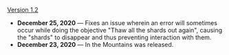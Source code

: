 {{Change History/Header}}
[[Version 1.2]]
*'''December 25, 2020''' &mdash; Fixes an issue wherein an error will sometimes occur while doing the objective "Thaw all the shards out again", causing the "shards" to disappear and thus preventing interaction with them.
*'''December 23, 2020''' &mdash; In the Mountains was released.